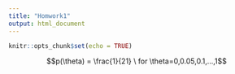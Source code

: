 ```yaml
---
title: "Homwork1"
output: html_document
---
```


```r
knitr::opts_chunk$set(echo = TRUE)
```


$$p(\theta) = \frac{1}{21} \ for \theta=0,0.05,0.1,...,1$$
